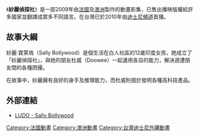 《'''紗麗偵探社'''》是一部2009年由[[法國|法國]]及[[澳洲|澳洲]]製作的動畫影集，已售出播映版權給許多國家並翻譯成眾多不同語言。在台灣已於2010年由[[迪士尼頻道|迪士尼頻道]]首播。

== 故事大綱 ==
紗麗·寶萊塢（Sally Bollywood）是個生活在白人社區的12歲印度女孩，她成立了「紗麗偵探社」，與她的朋友杜威（Doowee）一起運用各自的能力，解決週遭朋友間的各種困擾。

在故事中，紗麗擁有良好的身手及推理能力，而杜威則擅於發明各種高科技產品。

== 外部連結 ==
* [https://web.archive.org/web/20110205220816/http://www.mon-ludo.fr/sally-bollywood/ LUDO - Sally Bollywood]

[[Category:法國動畫|Category:法國動畫]]
[[Category:澳洲動畫|Category:澳洲動畫]]
[[Category:台灣迪士尼外購動畫|Category:台灣迪士尼外購動畫]]